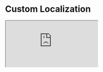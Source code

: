 

<Meta title="Example/Custom Localization" />

# Custom Localization

<iframe
  src="https://codesandbox.io/embed/github/swch/Strivve-UX-Components/tree/master/examples/custom-localization?fontsize=14&hidenavigation=1&theme=dark"
  style={{ width: '100%', height: '600px', background: 'black', border: '0', borderRadius: '4px', overflow: 'hidden' }}
  title="swch/Strivve-UX-Components: custom-localization"
  allow="accelerometer; ambient-light-sensor; camera; encrypted-media; geolocation; gyroscope; hid; microphone; midi; payment; usb; vr; xr-spatial-tracking"
  sandbox="allow-forms allow-modals allow-popups allow-presentation allow-same-origin allow-scripts"
/>